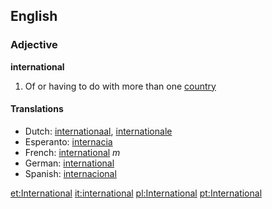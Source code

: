 ==English==
===Adjective===
'''international'''

# Of or having to do with more than one [[country]]

====Translations====
*Dutch: [[internationaal]], [[internationale]]
*Esperanto: [[internacia]]
*French: [[international]] ''m''
*German: [[international]]
*Spanish: [[internacional]]

[[et:International]]
[[it:international]]
[[pl:International]]
[[pt:International]]